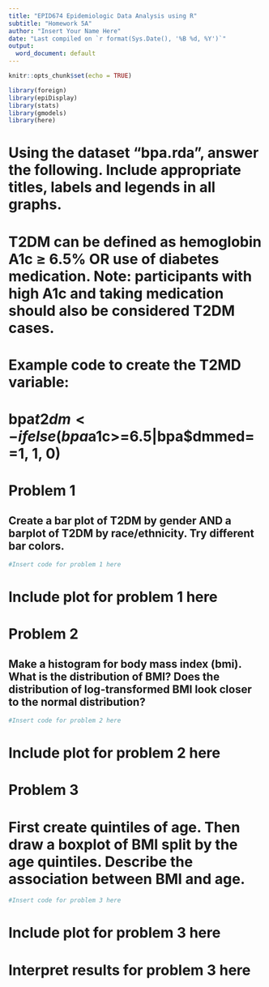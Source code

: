 ```yaml
---
title: "EPID674 Epidemiologic Data Analysis using R"
subtitle: "Homework 5A"
author: "Insert Your Name Here"
date: "Last compiled on `r format(Sys.Date(), '%B %d, %Y')`"
output:
  word_document: default
---
```



```r
knitr::opts_chunk$set(echo = TRUE)

library(foreign)
library(epiDisplay)
library(stats)
library(gmodels)
library(here)
```

# Using the dataset “bpa.rda”, answer the following. Include appropriate titles, labels and legends in all graphs.

# T2DM can be defined as hemoglobin A1c ≥ 6.5% OR use of diabetes medication. Note: participants with high A1c and taking medication should also be considered T2DM cases.

# Example code to create the T2MD variable:
# bpa$t2dm<-ifelse(bpa$a1c>=6.5|bpa$dmmed==1, 1, 0)


# Problem 1
## Create a bar plot of T2DM by gender AND a barplot of T2DM by race/ethnicity. Try different bar colors. 

```r
#Insert code for problem 1 here
```
# Include plot for problem 1 here

# Problem 2
## Make a histogram for body mass index (bmi). What is the distribution of BMI? Does the distribution of log-transformed BMI look closer to the normal distribution?

```r
#Insert code for problem 2 here
```
# Include plot for problem 2 here

# Problem 3
# First create quintiles of age. Then draw a boxplot of BMI split by the age quintiles. Describe the association between BMI and age.

```r
#Insert code for problem 3 here
```
# Include plot for problem 3 here
# Interpret results for problem 3 here


